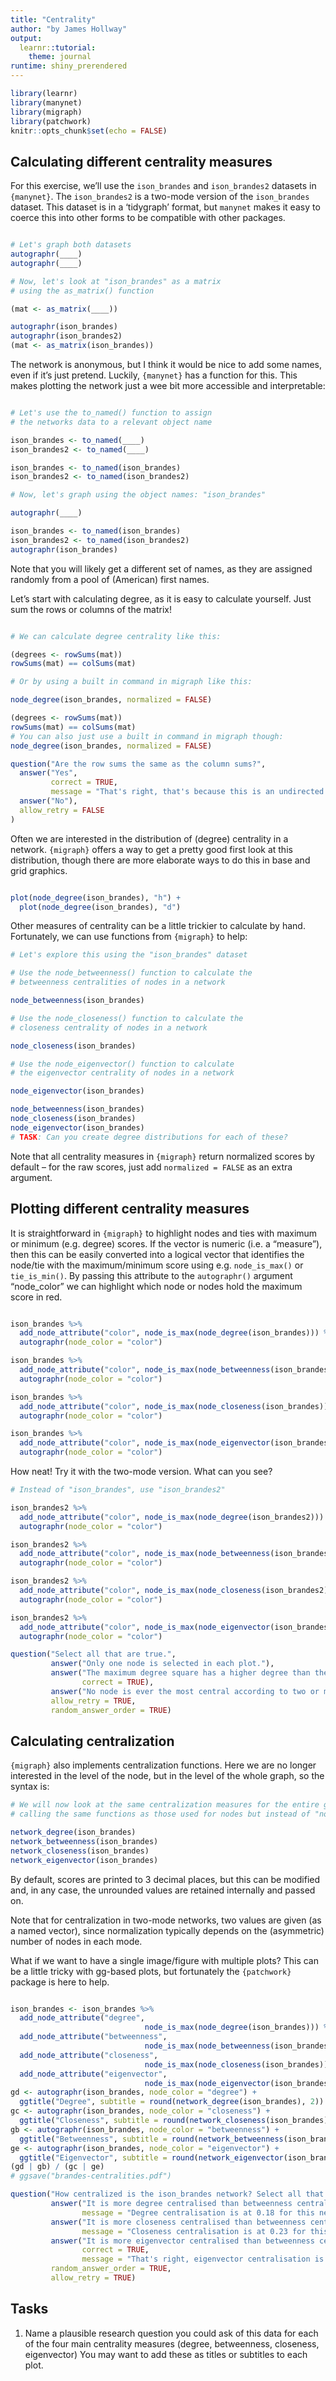 ```yaml
---
title: "Centrality"
author: "by James Hollway"
output: 
  learnr::tutorial:
    theme: journal
runtime: shiny_prerendered
---
```


```r
library(learnr)
library(manynet)
library(migraph)
library(patchwork)
knitr::opts_chunk$set(echo = FALSE)
```

## Calculating different centrality measures

For this exercise, we'll use the `ison_brandes` and `ison_brandes2` datasets in `{manynet}`.
The `ison_brandes2` is a two-mode version of the `ison_brandes` dataset.
This dataset is in a 'tidygraph' format, 
but `manynet` makes it easy to coerce this into other forms
to be compatible with other packages.

```r

```

```r
# Let's graph both datasets
autographr(____)
autographr(____)

```

```r
# Now, let's look at "ison_brandes" as a matrix 
# using the as_matrix() function

(mat <- as_matrix(____))
```

```r
autographr(ison_brandes)
autographr(ison_brandes2)
(mat <- as_matrix(ison_brandes))
```

The network is anonymous, but I think it would be nice to add some names,
even if it's just pretend. 
Luckily, `{manynet}` has a function for this.
This makes plotting the network just a wee bit more accessible and interpretable:

```r

```

```r
# Let's use the to_named() function to assign 
# the networks data to a relevant object name

ison_brandes <- to_named(____)
ison_brandes2 <- to_named(____)

```

```r
ison_brandes <- to_named(ison_brandes)
ison_brandes2 <- to_named(ison_brandes2)

```

```r
# Now, let's graph using the object names: "ison_brandes"

autographr(____)
```

```r
ison_brandes <- to_named(ison_brandes)
ison_brandes2 <- to_named(ison_brandes2)
autographr(ison_brandes)
```

Note that you will likely get a different set of names,
as they are assigned randomly from a pool of (American) first names.

Let's start with calculating degree, as it is easy to calculate yourself.
Just sum the rows or columns of the matrix!

```r

```

```r
# We can calculate degree centrality like this:

(degrees <- rowSums(mat))
rowSums(mat) == colSums(mat)
```

```r
# Or by using a built in command in migraph like this:

node_degree(ison_brandes, normalized = FALSE)
```

```r
(degrees <- rowSums(mat))
rowSums(mat) == colSums(mat)
# You can also just use a built in command in migraph though:
node_degree(ison_brandes, normalized = FALSE)
```

```r
question("Are the row sums the same as the column sums?",
  answer("Yes",
         correct = TRUE,
         message = "That's right, that's because this is an undirected network."),
  answer("No"),
  allow_retry = FALSE
)
```

Often we are interested in the distribution of (degree) centrality in a network.
`{migraph}` offers a way to get a pretty good first look at this distribution,
though there are more elaborate ways to do this in base and grid graphics.

```r

```

```r
plot(node_degree(ison_brandes), "h") +
  plot(node_degree(ison_brandes), "d")
```

Other measures of centrality can be a little trickier to calculate by hand.
Fortunately, we can use functions from `{migraph}` to help:

```r
# Let's explore this using the "ison_brandes" dataset

```

```r
# Use the node_betweenness() function to calculate the
# betweenness centralities of nodes in a network

node_betweenness(ison_brandes)
```

```r
# Use the node_closeness() function to calculate the 
# closeness centrality of nodes in a network

node_closeness(ison_brandes)
```

```r
# Use the node_eigenvector() function to calculate 
# the eigenvector centrality of nodes in a network

node_eigenvector(ison_brandes)
```

```r
node_betweenness(ison_brandes)
node_closeness(ison_brandes)
node_eigenvector(ison_brandes)
# TASK: Can you create degree distributions for each of these?
```

Note that all centrality measures in `{migraph}` return normalized
scores by default -- 
for the raw scores, just add `normalized = FALSE` as an extra argument.

## Plotting different centrality measures

It is straightforward in `{migraph}` to highlight nodes and ties 
with maximum or minimum (e.g. degree) scores.
If the vector is numeric (i.e. a "measure"),
then this can be easily converted into a logical vector that
identifies the node/tie with the maximum/minimum score using
e.g. `node_is_max()` or `tie_is_min()`.
By passing this attribute to the `autographr()` argument "node_color"
we can highlight which node or nodes hold the maximum score in red.

```r

```

```r
ison_brandes %>%
  add_node_attribute("color", node_is_max(node_degree(ison_brandes))) %>%
  autographr(node_color = "color")

ison_brandes %>%
  add_node_attribute("color", node_is_max(node_betweenness(ison_brandes))) %>%
  autographr(node_color = "color")

ison_brandes %>%
  add_node_attribute("color", node_is_max(node_closeness(ison_brandes))) %>%
  autographr(node_color = "color")

ison_brandes %>%
  add_node_attribute("color", node_is_max(node_eigenvector(ison_brandes))) %>%
  autographr(node_color = "color")
```

How neat! Try it with the two-mode version.
What can you see?

```r
# Instead of "ison_brandes", use "ison_brandes2"

```

```r
ison_brandes2 %>%
  add_node_attribute("color", node_is_max(node_degree(ison_brandes2))) %>%
  autographr(node_color = "color")

ison_brandes2 %>%
  add_node_attribute("color", node_is_max(node_betweenness(ison_brandes2))) %>%
  autographr(node_color = "color")

ison_brandes2 %>%
  add_node_attribute("color", node_is_max(node_closeness(ison_brandes2))) %>%
  autographr(node_color = "color")

ison_brandes2 %>%
  add_node_attribute("color", node_is_max(node_eigenvector(ison_brandes2))) %>%
  autographr(node_color = "color")
```

```r
question("Select all that are true.",
         answer("Only one node is selected in each plot."),
         answer("The maximum degree square has a higher degree than the maximum degree circle(s).",
                correct = TRUE),
         answer("No node is ever the most central according to two or more different centrality measures."),
         allow_retry = TRUE,
         random_answer_order = TRUE)
```

## Calculating centralization

`{migraph}` also implements centralization functions.
Here we are no longer interested in the level of the node,
but in the level of the whole graph, so the syntax is:

```r
# We will now look at the same centralization measures for the entire graph or network by 
# calling the same functions as those used for nodes but instead of "node_", replace it with "network_"

```

```r
network_degree(ison_brandes)
network_betweenness(ison_brandes)
network_closeness(ison_brandes)
network_eigenvector(ison_brandes)
```

By default, scores are printed to 3 decimal places,
but this can be modified and, in any case, 
the unrounded values are retained internally and passed on.

Note that for centralization in two-mode networks,
two values are given (as a named vector),
since normalization typically depends on the (asymmetric)
number of nodes in each mode.

What if we want to have a single image/figure with multiple plots?
This can be a little tricky with gg-based plots,
but fortunately the `{patchwork}` package is here to help.

```r

```

```r
ison_brandes <- ison_brandes %>%
  add_node_attribute("degree",
                              node_is_max(node_degree(ison_brandes))) %>%
  add_node_attribute("betweenness",
                              node_is_max(node_betweenness(ison_brandes))) %>%
  add_node_attribute("closeness",
                              node_is_max(node_closeness(ison_brandes))) %>%
  add_node_attribute("eigenvector",
                              node_is_max(node_eigenvector(ison_brandes)))
gd <- autographr(ison_brandes, node_color = "degree") + 
  ggtitle("Degree", subtitle = round(network_degree(ison_brandes), 2))
gc <- autographr(ison_brandes, node_color = "closeness") + 
  ggtitle("Closeness", subtitle = round(network_closeness(ison_brandes), 2))
gb <- autographr(ison_brandes, node_color = "betweenness") + 
  ggtitle("Betweenness", subtitle = round(network_betweenness(ison_brandes), 2))
ge <- autographr(ison_brandes, node_color = "eigenvector") + 
  ggtitle("Eigenvector", subtitle = round(network_eigenvector(ison_brandes), 2))
(gd | gb) / (gc | ge)
# ggsave("brandes-centralities.pdf")
```


```r
question("How centralized is the ison_brandes network? Select all that apply.",
         answer("It is more degree centralised than betweenness centralised.",
                message = "Degree centralisation is at 0.18 for this network whereas betweenness centralisation is at 0.32."),
         answer("It is more closeness centralised than betweenness centralised.",
                message = "Closeness centralisation is at 0.23 for this network whereas betweenness centralisation is at 0.32."),
         answer("It is more eigenvector centralised than betweenness centralised.",
                correct = TRUE,
                message = "That's right, eigenvector centralisation is at 0.48 for this network whereas betweenness centralisation is at 0.32."),
         random_answer_order = TRUE, 
         allow_retry = TRUE)
```

## Tasks

1. Name a plausible research question you could ask of this data
for each of the four main centrality measures
(degree, betweenness, closeness, eigenvector)
You may want to add these as titles or subtitles to each plot.
